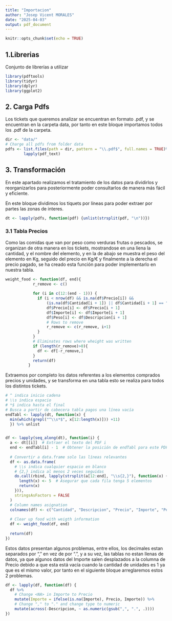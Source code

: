 ```yaml
---
title: "Importacion"
author: "Josep Vicent MORALES"
date: "2025-04-03"
output: pdf_document
---
```


```r
knitr::opts_chunk$set(echo = TRUE)
```

## 1.Librerias

Conjunto de librerías a utilizar

```r
library(pdftools)
library(tidyr)
library(dplyr)
library(ggplot2)
```

## 2. Carga Pdfs

Los tickets que queremos analizar se encuentran en formato .pdf, y se encuentran en la carpeta data, por tanto en este bloque importamos todos los .pdf de la carpeta.

```r
dir <- "data/"
# Charge all pdfs from folder data
pdfs <- list.files(path = dir, pattern = "\\.pdf$", full.names = TRUE)%>%
        lapply(pdf_text)
```

## 3. Transformación

En este apartado realizamos el tratamiento de los datos para dividirlos y reorganizarlos para posteriormente poder consultarlos de manera más fácil y eficiente.

En este bloque dividimos los tiquets por líneas para poder extraer por partes las zonas de interes.

```r
dt <- lapply(pdfs, function(pdf) {unlist(strsplit(pdf, "\n"))})
```

### 3.1 Tabla Precios

Como las comidas que van por peso como verduras frutas o pescados, se organizan de otra manera en los tickets, mostrandose en una líena la cantidad, y el nombre del elemento, y en la de abajo se muestra el peso del elemento en Kg, seguido del precio en Kg/€ y finalmente a la derecha el precio pagado, se ha creado esta función para poder implementarlo en nuestra tabla.

```r
weight_food <- function(df, end){
            r_remove <- c()
            
            for (i in c(12:(end - 1))) {
              if (i < nrow(df) && is.na(df$Precio[i]) && 
                  (is.na(df$Cantidad[i + 1]) || df$Cantidad[i + 1] == "")) {
                  df$Precio[i] <- df$Precio[i + 1]
                  df$Importe[i] <- df$Importe[i + 1]
                  df$Peso[i] <- df$Descripcion[i + 1]
                  # Rows to remove
                  r_remove <- c(r_remove, i+1)
              }
            }
            # Eliminates rows where wheight was written
            if (length(r_remove)>0){
              df <- df[-r_remove,]
            }
            return(df)
          }
```

Extraemos por completo los datos referentes a los elementos comprados precios y unidades, y se transforma en una tabla esto se realiza para todos los distintos tickets.

```r

# ^ indica inicio cadena
# \\s indica espacio
# *$ indica hasta el final
# Busca a partir de cabecera tabla pagos una línea vacía 
endTabl <- lapply(dt, function(x) {
  min(which(grepl("^\\s*$", x[12:length(x)])) +11)
  }) %>% unlist


df <- lapply(seq_along(dt), function(i) {
  a <- dt[[i]]  # Extraer el texto del PDF i
  end <- endTabl[i] - 1  # Obtener la posición de endTabl para este PDF
  
  # Convertir a data.frame solo las líneas relevantes
  df <- as.data.frame(
    # \\s indica cualquier espacio en blanco
    # {2,} indica al menos 2 veces seguidas
    do.call(rbind, lapply(strsplit(a[12:end], "\\s{2,}"), function(x) {
      length(x) <- 5  # Asegurar que cada fila tenga 5 elementos
      return(x)
    })), 
    stringsAsFactors = FALSE
  )
  # Column names asignation
  colnames(df) <- c("Cantidad", "Descripcion", "Precio", "Importe", "Peso")
  
  # Clear up food with weigth information
  df <- weight_food(df, end)
  
  return(df)
})

```

Estos datos presentan algunos problemas, entre ellos, los decimales estan separados por "," en vez de por ".", y a su vez, las tablas no estan llenas de datos, ya que algunos datos del Importe salen desplazados a la columna de Precio debido a que esta está vacía cuando la cantidad de unidades es 1 ya que es el mismo valor, por tanto en el siguiente bloque arreglaremos estos 2 problemas.

```r
df <- lapply(df, function(df) {
  df %>%
    # Change <NA> in Importe to Precio
    mutate(Importe = ifelse(is.na(Importe), Precio, Importe)) %>%
    # Change "," to "." and change type to numeric
    mutate(across(-Descripcion, ~ as.numeric(gsub(",", ".", .))))
}) 
```
